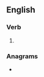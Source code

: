 ==English==

===Verb===
{{head|en|verb form}}

# {{en-past of|enlace}}

===Anagrams===
* {{anagrams|en|a=acdeeln|cleaned|elanced}}